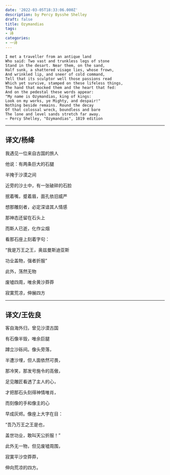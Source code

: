 ```yaml
---
date: '2022-03-05T18:33:06.000Z'
description: by Percy Bysshe Shelley
draft: false
title: Ozymandias
tags:
- 诗
categories:
- 一诗
---
```


```
I met a traveller from an antique land
Who said: Two vast and trunkless legs of stone
Stand in the desart. Near them, on the sand,
Half sunk, a shattered visage lies, whose frown,
And wrinkled lip, and sneer of cold command,
Tell that its sculptor well those passions read
Which yet survive, stamped on these lifeless things,
The hand that mocked them and the heart that fed:
And on the pedestal these words appear:
"My name is Ozymandias, king of kings:
Look on my works, ye Mighty, and despair!"
Nothing beside remains. Round the decay
Of that colossal wreck, boundless and bare
The lone and level sands stretch far away.
— Percy Shelley, "Ozymandias", 1819 edition
```

---

## 译文/杨绛

我遇见一位来自古国的旅人

他说：有两条巨大的石腿

半掩于沙漠之间

近旁的沙土中，有一张破碎的石脸

抿着嘴，蹙着眉，面孔依旧威严

想那雕刻者，必定深谙其人情感

那神态还留在石头上

而斯人已逝，化作尘烟

看那石座上刻着字句：

“我是万王之王，奥兹曼斯迪亚斯

功业盖物，强者折服”

此外，荡然无物

废墟四周，唯余黄沙莽莽

寂寞荒凉，伸展四方

---

## 译文/王佐良

客自海外归，曾见沙漠古国

有石像半毁，唯余巨腿

蹲立沙砾间。像头旁落，

半遭沙埋，但人面依然可畏，

那冷笑，那发号施令的高傲，

足见雕匠看透了主人的心，

才把那石头刻得神情唯肖，

而刻像的手和像主的心

早成灰烬。像座上大字在目：

“吾乃万王之王是也，

盖世功业，敢叫天公折服！”

此外无一物，但见废墟周围，

寂寞平沙空莽莽，

伸向荒凉的四方。
